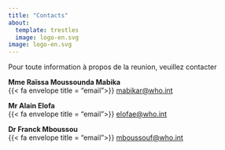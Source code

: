 ```yaml
---
title: "Contacts"
about: 
  template: trestles
  image: logo-en.svg
image: logo-en.svg
---
```


Pour toute information à propos de la reunion, veuillez contacter

**Mme Raïssa Moussounda Mabika** <br/>{{< fa envelope title = "email">}} [mabikar@who.int](mailto:mabikar@who.int?subject=Reunion PEV Kinshasa)

**Mr Alain Elofa**<br/>{{< fa envelope title = "email">}} [elofae@who.int](mailto:elofae@who.int?subject=Reunion PEV Kinshasa)

 **Dr Franck Mboussou**<br/>{{< fa envelope title = "email">}} [mboussouf@who.int](maito:mboussouf@who.int?subject=Reunion PEV Kinshasa)





